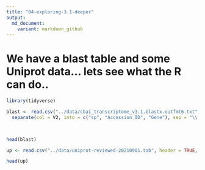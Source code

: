 ```yaml
---
title: "04-exploring-3.1-deeper"
output:
  md_document:
    variant: markdown_github
---
```


# We have a blast table and some Uniprot data... lets see what the R can do..

```r
library(tidyverse)
```



```r

blast <- read.csv("../data/cbai_transcriptome_v3.1.blastx.outfmt6.txt", header = FALSE, sep="\t") %>%
  separate(col = V2, into = c("sp", "Accession_ID", "Gene"), sep = "\\|")
  


head(blast)
```

```r
up <- read.csv("../data/uniprot-reviewed-20210901.tab", header = TRUE, sep="\t")

head(up)
```

